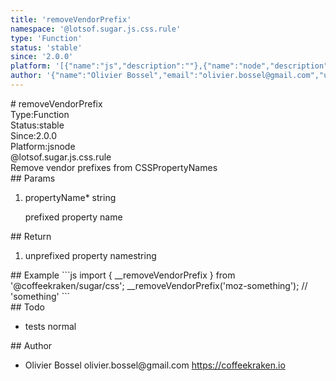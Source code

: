 ```yaml
---
title: 'removeVendorPrefix'
namespace: '@lotsof.sugar.js.css.rule'
type: 'Function'
status: 'stable'
since: '2.0.0'
platform: '[{"name":"js","description":""},{"name":"node","description":""}]'
author: '{"name":"Olivier Bossel","email":"olivier.bossel@gmail.com","url":"https://coffeekraken.io"}'
---
```

<div class="docmap-mdx">
# removeVendorPrefix
<div class="_metas">
<div class="_type"><span class="_type-label">Type:</span><span class="_type-value">Function</span></div>
<div class="_status"><span class="_status-label">Status:</span><span class="_status-value -stable">stable</span></div>
<div class="_since"><span class="_since-label">Since:</span><span class="_since-value">2.0.0</span></div>
<div class="_platform"><span class="_platform-label">Platform:</span><span class="_platform-value">js</span><span class="_platform-value">node</span></div>
</div>
<div class="_namespace">@lotsof.sugar.js.css.rule</div>
<div class="_description">
Remove vendor prefixes from CSSPropertyNames
</div>
<div class="_params">
## Params
<ol class="_list">
<li class="_item">
<span class="_name">propertyName<span class="_required">*</span></span><span class="_default"></span> <span class="_type">string</span>
<p class="_description">prefixed property name</p>
</li>
</ol>
</div>
<div class="_return">
## Return
<ol class="_list">
<li class="_item">
<span class="_description">unprefixed property name</span><span class="_default"></span><span class="_type">string</span>
</li>
</ol>
</div>
<div class="_examples">
## Example
```js
import { __removeVendorPrefix } from '@coffeekraken/sugar/css';
__removeVendorPrefix('moz-something'); // 'something'
```
</div>
<div class="_todo">
## Todo
<ul class="_list">
<li class="_item">
<span class="_description">tests</span>
<span class="_priority -normal">normal</span>
</li>
</ul>
</div>
<div class="_author">
## Author
<ul class="_list">
<li class="_item">
<span class="_name">Olivier Bossel</span>
<span class="_email">olivier.bossel@gmail.com</span>
<a href="https://coffeekraken.io" target="_blank" class="_url">https://coffeekraken.io</a>
</li>
</ul>
</div>
</div>